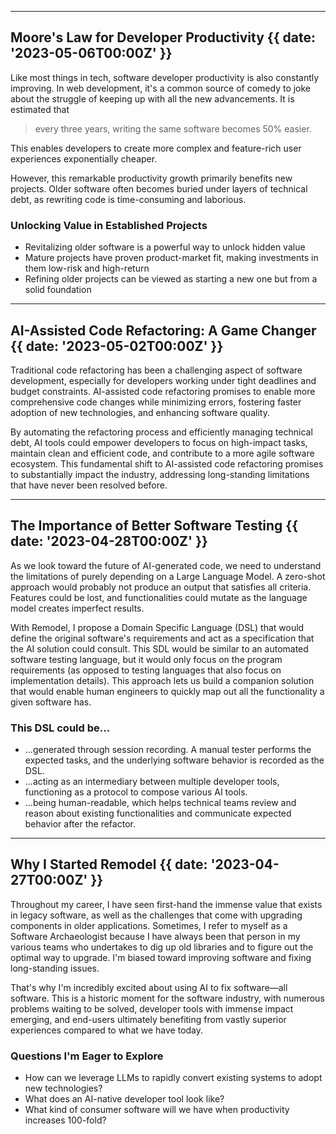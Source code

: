 
---

## Moore's Law for Developer Productivity {{ date: '2023-05-06T00:00Z' }}

Like most things in tech, software developer productivity is also constantly improving. In web development, it's a common source of comedy to joke about the struggle of keeping up with all the new advancements. It is estimated that

<blockquote>
  every three years, writing the same software becomes 50% easier.
</blockquote>

This enables developers to create more complex and feature-rich user experiences exponentially cheaper.

However, this remarkable productivity growth primarily benefits new projects. Older software often becomes buried under layers of technical debt, as rewriting code is time-consuming and laborious.

### <SparkleIcon className="animate-pulse-color from-yellow-500 to-blue-400" /> Unlocking Value in Established Projects

- Revitalizing older software is a powerful way to unlock hidden value
- Mature projects have proven product-market fit, making investments in them low-risk and high-return
- Refining older projects can be viewed as starting a new one but from a solid foundation

---

## AI-Assisted Code Refactoring: A Game Changer {{ date: '2023-05-02T00:00Z' }}

Traditional code refactoring has been a challenging aspect of software development, especially for developers working under tight deadlines and budget constraints. AI-assisted code refactoring promises to enable more comprehensive code changes while minimizing errors, fostering faster adoption of new technologies, and enhancing software quality.

By automating the refactoring process and efficiently managing technical debt, AI tools could empower developers to focus on high-impact tasks, maintain clean and efficient code, and contribute to a more agile software ecosystem. This fundamental shift to AI-assisted code refactoring promises to substantially impact the industry, addressing long-standing limitations that have never been resolved before.

---

## The Importance of Better Software Testing {{ date: '2023-04-28T00:00Z' }}

As we look toward the future of AI-generated code, we need to understand the limitations of purely depending on a Large Language Model. A zero-shot approach would probably not produce an output that satisfies all criteria. Features could be lost, and functionalities could mutate as the language model creates imperfect results.

With Remodel, I propose a Domain Specific Language (DSL) that would define the original software's requirements and act as a specification that the AI solution could consult. This SDL would be similar to an automated software testing language, but it would only focus on the program requirements (as opposed to testing languages that also focus on implementation details). This approach lets us build a companion solution that would enable human engineers to quickly map out all the functionality a given software has.

### <SparkleIcon className="animate-pulse-color from-yellow-500 to-blue-400" /> This DSL could be...

- ...generated through session recording. A manual tester performs the expected tasks, and the underlying software behavior is recorded as the DSL.
- ...acting as an intermediary between multiple developer tools, functioning as a protocol to compose various AI tools.
- ...being human-readable, which helps technical teams review and reason about existing functionalities and communicate expected behavior after the refactor.

---

## Why I Started Remodel {{ date: '2023-04-27T00:00Z' }}

Throughout my career, I have seen first-hand the immense value that exists in legacy software, as well as the challenges that come with upgrading components in older applications. Sometimes, I refer to myself as a Software Archaeologist because I have always been that person in my various teams who undertakes to dig up old libraries and to figure out the optimal way to upgrade. I'm biased toward improving software and fixing long-standing issues.

That's why I'm incredibly excited about using AI to fix software—all software. This is a historic moment for the software industry, with numerous problems waiting to be solved, developer tools with immense impact emerging, and end-users ultimately benefiting from vastly superior experiences compared to what we have today.

### <SparkleIcon className="animate-pulse-color from-yellow-500 to-blue-400" /> Questions I'm Eager to Explore

- How can we leverage LLMs to rapidly convert existing systems to adopt new technologies?
- What does an AI-native developer tool look like?
- What kind of consumer software will we have when productivity increases 100-fold?
